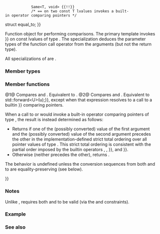 {{cpp/experimental/ranges/title|equal_to}}
{{cpp/experimental/ranges/utility/navbar}}
{{dcl begin}}
{{dcl header|experimental/ranges/functional}}
{{dcl|since=ranges|1=
template&lt; class T = void &gt;
    requires EqualityComparable&lt;T&gt; {{!!}}
             Same&lt;T, void&gt; {{!!}}
             /* == on two const T lvalues invokes a built-in operator comparing pointers */
struct equal_to;
}}
{{dcl|since=ranges|1=
template&lt;&gt;
struct equal_to&lt;void&gt;;
}}
{{dcl end}}

Function object for performing comparisons. The primary template invokes {{c|operator {{==}}}} on const lvalues of type {{tt|T}}. The specialization {{tt|equal_to&lt;void&gt;}} deduces the parameter types of the function call operator from the arguments (but not the return type).

All specializations of {{tt|equal_to}} are {{rconcept|Semiregular}}.

===Member types===
{{dsc begin}}
{{dsc hitem|Member type|Definition}}
{{dsc|{{tt|is_transparent}} {{mark|member only of {{tt|equal_to&lt;void&gt;}} specialization}}|/* unspecified */}}
{{dsc end}}

===Member functions===
{{dsc begin}}
{{dsc mem fun|operator()|nolink=true|checks if the arguments are ''equal''}}
{{dsc end}}

{{member|1={{small|std::experimental::ranges::equal_to::}}operator()|2=
{{dcl begin}}
{{dcl|num=1|notes={{mark|member only of primary {{tt|equal_to&lt;T&gt;}} template}}|1=
constexpr bool operator()(const T&amp; x, const T&amp; y) const;
}}
{{dcl|num=2|notes={{mark|member only of {{tt|equal_to&lt;void&gt;}} specialization}}|1=
template&lt; class T, class U &gt;
    requires EqualityComparableWith&lt;T, U&gt; {{!!}}
             /* std::declval&lt;T&gt;() == std::declval&lt;U&gt;() resolves to
                a built-in operator comparing pointers */
constexpr bool operator()(T&amp;&amp; t, U&amp;&amp; u) const;
}}
{{dcl end}}

@1@ Compares {{tt|x}} and {{tt|y}}. Equivalent to {{c|return ranges::equal_to&lt;&gt;{}(x, y);}}.
@2@ Compares {{tt|t}} and {{tt|u}}. Equivalent to {{c|return std::forward&lt;T&gt;(t) {{==}} std::forward&lt;U&gt;(u);}}, except when that expression resolves to a call to a builtin {{c|operator {{==}}}} comparing pointers.

When a call to {{v|1}} or {{v|2}} would invoke a built-in operator comparing pointers of type {{tt|P}}, the result is instead determined as follows:
* Returns {{c|false}} if one of the (possibly converted) value of the first argument and the (possibly converted) value of the second argument precedes the other in the implementation-defined strict total ordering over all pointer values of type {{tt|P}}. This strict total ordering is consistent with the partial order imposed by the builtin operators {{tt|&lt;}}, {{tt|&gt;}}, {{tt|&lt;{{=}}}}, and {{tt|&gt;{{=}}}}.
* Otherwise (neither precedes the other), returns {{c|true}}.

The behavior is undefined unless the conversion sequences from both {{tt|T}} and {{tt|U}} to {{tt|P}} are equality-preserving (see below).

{{cpp/experimental/ranges/equality preservation|skip-requires=yes}}
}}

===Notes===
Unlike {{lc|std::equal_to}}, {{tt|ranges::equal_to}} requires both {{tt|1===}} and {{tt|1=!=}} to be valid (via the {{rconcept|EqualityComparable}} and {{rconcept|EqualityComparableWith}} constraints).

===Example===
{{example}}

===See also===
{{dsc begin}}
{{dsc inc|cpp/utility/functional/dsc equal_to}}
{{dsc end}}

{{langlinks|zh}}
